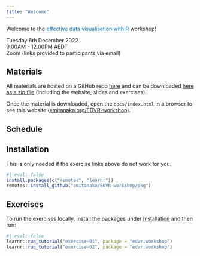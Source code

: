 ```yaml
---
title: "Welcome"
---
```


Welcome to the [effective data visualisation with R]{style="color:#006DAE;"} workshop!


<i class="fas fa-calendar" style="width:40px;"></i>  Tuesday 6th December 2022  
<i class="fas fa-clock" style="width:40px;"></i>   9.00AM - 12.00PM AEDT  
<i class="fas fa-map-pin" style="width:40px;"></i>  Zoom (links provided to participants via email)

## Materials

All materials are hosted on a GitHub repo [here](https://github.com/emitanaka/EDVR-workshop) and can be downloaded [here as a zip file](https://github.com/emitanaka/EDVR-workshop/archive/refs/heads/master.zip) (including the website, slides and exercises).

Once the material is downloaded, open the `docs/index.html` in a browser to see this website ([emitanaka.org/EDVR-workshop](https://emitanaka.org/EDVR-workshop/)). 



## Schedule


## Installation

This is only needed if the exercise links above do not work for you.

```r
#| eval: false
install.packages(c("remotes", "learnr"))
remotes::install_github("emitanaka/EDVR-workshop/pkg")
```


## Exercises 


To run the exercises locally, install the packages under [Installation](#installation) and then run:

```r
#| eval: false
learnr::run_tutorial("exercise-01", package = "edvr.workshop")
learnr::run_tutorial("exercise-02", package = "edvr.workshop")
```

